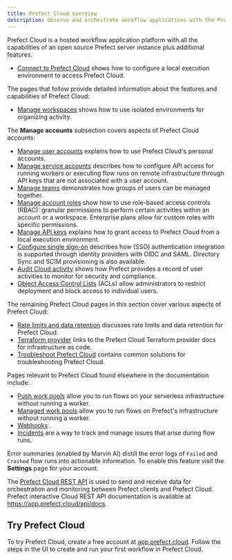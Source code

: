 ```yaml
---
title: Prefect Cloud overview
description: Observe and orchestrate workflow applications with the Prefect Cloud platform.
---
```


Prefect Cloud is a hosted workflow application platform with all the capabilities of an open source Prefect server instance plus additional features.

- [Connect to Prefect Cloud](/3.0rc/manage/cloud/connect-to-cloud/) shows how to configure a local execution environment to access Prefect Cloud.

The pages that follow provide detailed information about the features and capabilities of Prefect Cloud:

- [Manage workspaces](/3.0rc/manage/cloud/workspaces/) shows how to use isolated environments for organizing activity.

The **Manage accounts** subsection covers aspects of Prefect Cloud accounts:
- [Manage user accounts](/3.0rc/manage/cloud/manage-users/) explains how to use Prefect Cloud's personal accounts.
- [Manage service accounts](/3.0rc/manage/cloud/manage-users/service-accounts/) describes how to configure API access for running workers or executing flow runs on remote infrastructure through API keys that are not associated with a user account. <span class="badge pro"></span> <span class="badge enterprise"></span>
- [Manage teams](3.0rc/manage/cloud/manage-users/manage-teams/) demonstrates how groups of users can be managed together. <span class="badge enterprise"></span>
- [Manage account roles](/3.0rc/manage/cloud/manage-users/manage-roles/) show how to use role-based access controls (RBAC): granular permissions to perform certain activities within an account or a workspace. Enterprise plans allow for custom roles with specific permissions. 
- [Manage API keys](/3.0rc/manage/cloud/manage-users/api-keys/) explains how to grant access to Prefect Cloud from a local execution environment.
- [Configure single sign-on](/3.0rc/manage/cloud/manage-users/configure-sso/) describes how (SSO) authentication integration is supported through identity providers with OIDC and SAML. Directory Sync and SCIM provisioning is also available. <span class="badge enterprise"></span>
- [Audit Cloud activity](/3.0rc/manage/cloud/manage-users/audit-logs/) shows how Prefect provides a record of user activities to monitor for security and compliance. <span class="badge pro"></span> <span class="badge enterprise"></span>
- [Object Access Control Lists](/3.0rc/manage/cloud/manage-users/object-access-control-lists/) (ACLs) allow administrators to restrict deployment and block access to individual users. <span class="badge enterprise"></span> 

The remaining Prefect Cloud pages in this section cover various aspects of Prefect Cloud:

- [Rate limits and data retention](/3.0rc/manage/cloud/rate-limits/) discusses rate limits and data retention for Prefect Cloud.
- [Terraform provider](https://registry.terraform.io/providers/PrefectHQ/prefect/latest/docs/guides/getting-started) links to the Prefect Cloud Terraform provider docs for infrastructure as code.
- [Troubleshoot Prefect Cloud](/3.0rc/manage/cloud/troubleshoot-cloud/) contains common solutions for troubleshooting Prefect Cloud.

Pages relevant to Prefect Cloud found elsewhere in the documentation include:

- [Push work pools](/3.0rc/deploy/infrastructure-examples/serverless/) allow you to run flows on your serverless infrastructure without running a worker.
- [Managed work pools](/3.0rc/deploy/infrastructure-examples/managed/) allow you to run flows on Prefect's infrastructure without running a worker.
- [Webhooks](/3.0rc/automate/events/webhook-triggers/) .
- [Incidents](/3.0rc/automate/incidents/) are a way to track and manage issues that arise during flow runs. <span class="badge enterprise"></span> 

Error summaries (enabled by Marvin AI) distill the error logs of `Failed` and `Crashed` flow runs into actionable information. To enable this feature visit the **Settings** page for your account.

The [Prefect Cloud REST API](/3.0rc/api-ref/rest-api/) is used to send and receive data for orchestration and monitoring between Prefect clients and Prefect Cloud.
Prefect interactive Cloud REST API documentation is available at <a href="https://app.prefect.cloud/api/docs" target="_blank">https://app.prefect.cloud/api/docs</a>.


## Try Prefect Cloud

To try Prefect Cloud, create a free account at [app.prefect.cloud](https://app.prefect.cloud/).
Follow the steps in the UI to create and run your first workflow in Prefect Cloud. 
